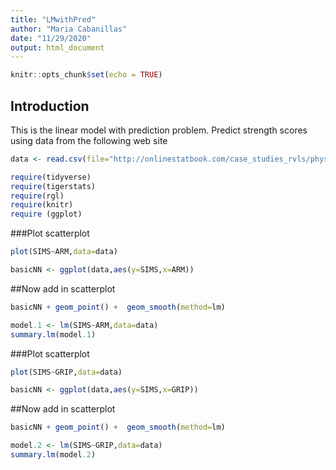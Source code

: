 ```yaml
---
title: "LMwithPred"
author: "Maria Cabanillas"
date: "11/29/2020"
output: html_document
---
```


```r
knitr::opts_chunk$set(echo = TRUE)
```

## Introduction  
This is the linear model with prediction problem. Predict strength scores using data from the following web site  

```r
data <- read.csv(file="http://onlinestatbook.com/case_studies_rvls/physical_strength/data.txt",sep="",header=TRUE) 
```

```r
require(tidyverse)
require(tigerstats)
require(rgl)
require(knitr)
require (ggplot)
```
###Plot scatterplot

```r
plot(SIMS~ARM,data=data)

```

```r
basicNN <- ggplot(data,aes(y=SIMS,x=ARM))
```
##Now add in scatterplot

```r
basicNN + geom_point() +  geom_smooth(method=lm)
```

```r
model.1 <- lm(SIMS~ARM,data=data)
summary.lm(model.1)
```

###Plot scatterplot

```r
plot(SIMS~GRIP,data=data)

```

```r
basicNN <- ggplot(data,aes(y=SIMS,x=GRIP))
```
##Now add in scatterplot

```r
basicNN + geom_point() +  geom_smooth(method=lm)
```

```r
model.2 <- lm(SIMS~GRIP,data=data)
summary.lm(model.2)
```
